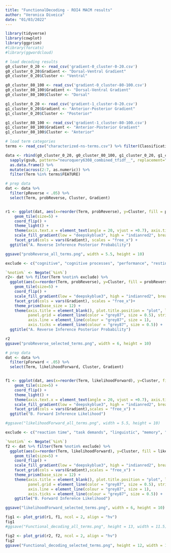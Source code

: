 ```yaml
---
title: "FunctionalDecoding - ROI4 MACM results"
author: "Veronica Diveica"
date: "01/03/2022"
---
```


```r
library(tidyverse)
library(cowplot)
library(ggprism)
#library(forcats)
#library(ggwordcloud)

# load decoding results
g0_cluster_0_20 <- read_csv('gradient-0_cluster-0-20.csv')
g0_cluster_0_20$Gradient <- "Dorsal-Ventral Gradient"
g0_cluster_0_20$Cluster <- "Ventral"

g0_cluster_80_100 <- read_csv('gradient-0_cluster-80-100.csv')
g0_cluster_80_100$Gradient <- "Dorsal-Ventral Gradient"
g0_cluster_80_100$Cluster <- "Dorsal"

g1_cluster_0_20 <- read_csv('gradient-1_cluster-0-20.csv')
g1_cluster_0_20$Gradient <- "Anterior-Posterior Gradient"
g1_cluster_0_20$Cluster <- "Posterior"

g1_cluster_80_100 <- read_csv('gradient-1_cluster-80-100.csv')
g1_cluster_80_100$Gradient <- "Anterior-Posterior Gradient"
g1_cluster_80_100$Cluster <- "Anterior"

# load term categories
terms <- read_csv("characterized-ns-terms.csv") %>% filter(Classification == "Functional" & Functional >.8)

data <- rbind(g0_cluster_0_20, g0_cluster_80_100, g1_cluster_0_20, g1_cluster_80_100) %>%
  sapply(gsub, pattern="neuroquery6308_combined_tfidf__", replacement="") %>% 
  as.data.frame() %>% 
  mutate(across(2:7, as.numeric)) %>%
  filter(Term %in% terms$FEATURE)


```

```r

# prep data
dat <- data %>% 
  filter(pReverse < .05) %>% 
  select(Term, probReverse, Cluster, Gradient) 


r1 <- ggplot(dat, aes(x=reorder(Term, probReverse), y=Cluster, fill = probReverse)) +
    geom_tile(size=5) +
    coord_flip() +
    theme_light() +
    theme(axis.text.x = element_text(angle = 20, vjust = +0.7), axis.title = element_blank(), plot.title=element_text(face = "bold"), plot.title.position = "plot", text = element_text(size = 12), legend.position = "bottom", strip.text = element_text(colour = "black", face = "bold"), axis.text.y = element_text(color = "black", face = "bold")) +
    scale_fill_gradient(low = "deepskyblue3", high = "indianred2", breaks=c(0.001, 0.002)) + # low = "#F9C929", high = "#9F025E" 0.002
    facet_grid(cols = vars(Gradient), scales = "free_x") +
  ggtitle("A. Reverse Inference Posterior Probability")

ggsave("probReverse_all_terms.png", width = 5.5, height = 10)

exclude <- c("cognitive", "cognitive processes", "performance", "resting", "resting state", "response time", "reaction time", "judgment","judgment task", "task demands", "naturalistic", "execution", "decision", "read", "linguistic", "memory task", "hearing", "semantic knowledge", "autobiographical memory", "semantic memory", "recognition task", "cognitive performance", "decision task", "executive control", "verbal working", "sentence comprehension", "encoding retrieval", "retrieved" )

`%notin%` <- Negate(`%in%`)
r2<- dat %>% filter(Term %notin% exclude) %>%
  ggplot(aes(x=reorder(Term, probReverse), y=Cluster, fill = probReverse)) +
    geom_tile(size=5) +
    coord_flip() +
    scale_fill_gradient(low = "deepskyblue3", high = "indianred2", breaks=c(0.0001, 0.0019)) + # low = "#F9C929", high = "#9F025E"
    facet_grid(cols = vars(Gradient), scales = "free_x")+
    theme_prism(base_size = 12) + 
    theme(axis.title = element_blank(), plot.title.position = "plot", legend.position = "bottom",
          panel.grid = element_line(color = "grey87", size = 0.5), strip.text = element_blank(), 
          axis.line = element_line(colour = "grey87", size = 1), 
          axis.ticks = element_line(colour = "grey87", size = 0.5)) +
  ggtitle("A. Reverse Inference Posterior Probability")

r2
ggsave("probReverse_selected_terms.png", width = 6, height = 10)

```

```r

# prep data
dat <- data %>% 
  filter(pForward < .05) %>% 
  select(Term, likelihoodForward, Cluster, Gradient) 


f1 <- ggplot(dat, aes(x=reorder(Term, likelihoodForward), y=Cluster, fill = likelihoodForward)) +
    geom_tile(size=5) +
    coord_flip() +
    theme_light() +
    theme(axis.text.x = element_text(angle = 20, vjust = +0.7), axis.title = element_blank(), plot.title=element_text(face = "bold"), plot.title.position = "plot", text = element_text(size = 12), legend.position = "bottom", strip.text = element_text(colour = "black", face = "bold"), axis.text.y = element_text(color = "black", face = "bold")) +
    scale_fill_gradient(low = "deepskyblue3", high = "indianred2", breaks=c(1.2, 2)) + # low = "#F9C929", high = "#9F025E"
    facet_grid(cols = vars(Gradient),scales = "free_x") +
  ggtitle("B. Forward Inference Likelihood")

#ggsave("likelihoodForward_all_terms.png", width = 5.5, height = 10)

exclude <- c("reaction time", "task demands", "linguistic", "memory", "hearing", "language", "auditory", "executive")

`%notin%` <- Negate(`%in%`)
f2 <- dat %>% filter(Term %notin% exclude) %>%
  ggplot(aes(x=reorder(Term, likelihoodForward), y=Cluster, fill = likelihoodForward)) +
    geom_tile(size=5) +
    coord_flip() +
    scale_fill_gradient(low = "deepskyblue3", high = "indianred2", breaks=c(1.2, 2)) + # low = "#F9C929", high = "#9F025E"
    facet_grid(cols = vars(Gradient),scales = "free_x") +
    theme_prism(base_size = 12) + 
    theme(axis.title = element_blank(), plot.title.position = "plot", legend.position = "bottom",
          panel.grid = element_line(color = "grey87", size = 0.5), strip.text = element_blank(), 
          axis.line = element_line(colour = "grey87", size = 1), 
          axis.ticks = element_line(colour = "grey87", size = 0.5)) +
    ggtitle("B. Forward Inference Likelihood")

ggsave("likelihoodForward_selected_terms.png", width = 6, height = 10)

```

```r


fig1 <- plot_grid(r1, f1, ncol = 2, align = "hv")
fig1
#ggsave("Functional_decoding_all_terms.png", height = 13, width = 11.5)

fig2 <- plot_grid(r2, f2, ncol = 2, align = "hv")
fig2
ggsave("Functional_decoding_selected_terms.png", height = 12, width = 11.5)


```

